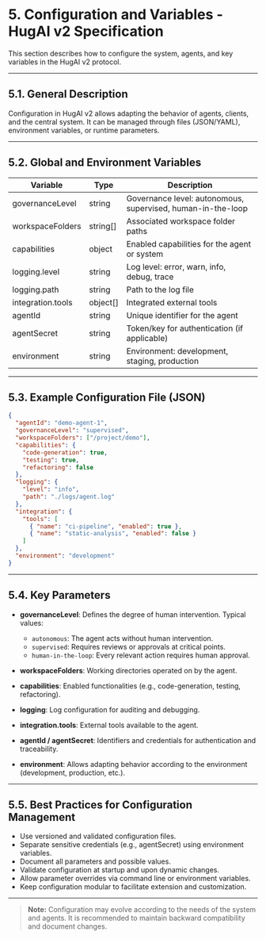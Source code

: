 # 5. Configuration and Variables - HugAI v2 Specification

This section describes how to configure the system, agents, and key variables in the HugAI v2 protocol.

---

## 5.1. General Description

Configuration in HugAI v2 allows adapting the behavior of agents, clients, and the central system. It can be managed through files (JSON/YAML), environment variables, or runtime parameters.

---

## 5.2. Global and Environment Variables

| Variable            | Type     | Description                                               |
|---------------------|----------|-----------------------------------------------------------|
| governanceLevel     | string   | Governance level: autonomous, supervised, human-in-the-loop |
| workspaceFolders    | string[] | Associated workspace folder paths                          |
| capabilities        | object   | Enabled capabilities for the agent or system              |
| logging.level       | string   | Log level: error, warn, info, debug, trace                |
| logging.path        | string   | Path to the log file                                      |
| integration.tools   | object[] | Integrated external tools                                 |
| agentId             | string   | Unique identifier for the agent                           |
| agentSecret         | string   | Token/key for authentication (if applicable)              |
| environment         | string   | Environment: development, staging, production             |

---

## 5.3. Example Configuration File (JSON)

```json
{
  "agentId": "demo-agent-1",
  "governanceLevel": "supervised",
  "workspaceFolders": ["/project/demo"],
  "capabilities": {
    "code-generation": true,
    "testing": true,
    "refactoring": false
  },
  "logging": {
    "level": "info",
    "path": "./logs/agent.log"
  },
  "integration": {
    "tools": [
      { "name": "ci-pipeline", "enabled": true },
      { "name": "static-analysis", "enabled": false }
    ]
  },
  "environment": "development"
}
```

---

## 5.4. Key Parameters

- **governanceLevel**: Defines the degree of human intervention. Typical values:
  - `autonomous`: The agent acts without human intervention.
  - `supervised`: Requires reviews or approvals at critical points.
  - `human-in-the-loop`: Every relevant action requires human approval.

- **workspaceFolders**: Working directories operated on by the agent.

- **capabilities**: Enabled functionalities (e.g., code-generation, testing, refactoring).

- **logging**: Log configuration for auditing and debugging.

- **integration.tools**: External tools available to the agent.

- **agentId / agentSecret**: Identifiers and credentials for authentication and traceability.

- **environment**: Allows adapting behavior according to the environment (development, production, etc.).

---

## 5.5. Best Practices for Configuration Management

- Use versioned and validated configuration files.
- Separate sensitive credentials (e.g., agentSecret) using environment variables.
- Document all parameters and possible values.
- Validate configuration at startup and upon dynamic changes.
- Allow parameter overrides via command line or environment variables.
- Keep configuration modular to facilitate extension and customization.

---

> **Note:** Configuration may evolve according to the needs of the system and agents. It is recommended to maintain backward compatibility and document changes.